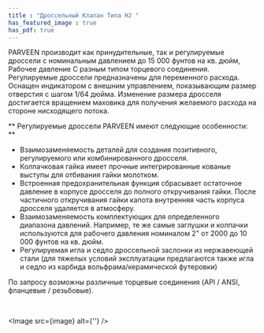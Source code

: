 ```yaml
---
title : "Дроссельный Клапан Типа H2 "
has_featured_image : true
has_pdf: true
---
```


PARVEEN производит как принудительные, так и регулируемые дроссели с номинальным давлением до 15 000 фунтов на кв. дюйм, Рабочее давление С разным типом торцевого соединения. Регулируемые дроссели предназначены для переменного расхода. Оснащен индикатором с внешним управлением, показывающим размер отверстия с шагом 1/64 дюйма. Изменение размера дросселя достигается вращением маховика для получения желаемого расхода на стороне нисходящего потока.

** Регулируемые дроссели PARVEEN имеют следующие особенности: **

* Взаимозаменяемость деталей для создания позитивного, регулируемого или комбинированного дросселя.
* Колпачковая гайка имеет прочные интегрированные кованые выступы для отбивания гайки молотком.
* Встроенная предохранительная функция сбрасывает остаточное давление в корпусе дросселя до полного откручивания гайки. После частичного откручивания гайки капота внутренняя часть корпуса дросселя удаляется в атмосферу.
* Взаимозаменяемость комплектующих для определенного диапазона давлений. Например, те же самые заглушки и колпачки используются для рабочего давления номиналом 2" от 2000 до 10 000 фунтов на кв. дюйм.
* Регулируемая игла и седло дроссельной заслонки из нержавеющей стали (для тяжелых условий эксплуатации предлагаются также игла и седло из карбида вольфрама/керамической футеровки)

По запросу возможны различные торцевые соединения (API / ANSI, фланцевые / резьбовые).

<br />

<Image src={image} alt={''} />